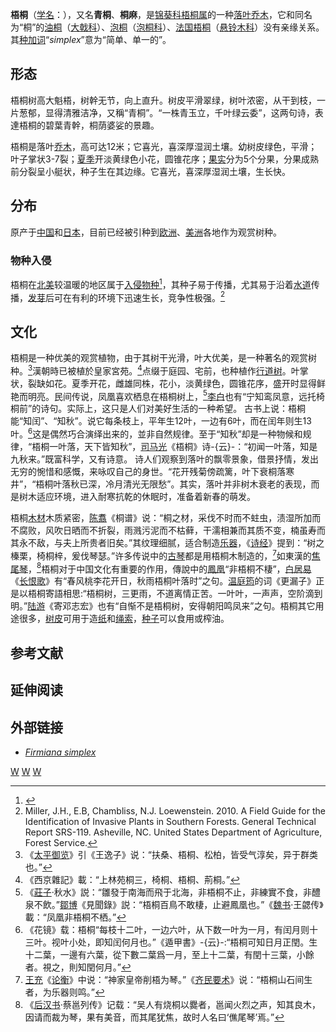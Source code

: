 {{Speciesbox
| image = FirmianaSimplex.jpg
| genus = Firmiana
| species = simplex
| authority = ([[L.|L.]]) [[W.Wight|W.Wight]], 1909
| synonyms = ''Hibiscus collinus'' [[Roxb.|Roxb.]]<br>''Hibiscus simplex'' [[卡尔·林奈|L.]]<br> ''Sterculia platanifolia'' [[L.f.|L.f.]]
}}

'''梧桐'''（[[学名|学名]]：''{{lang|la|Firmiana simplex}}''），又名'''青桐'''、'''桐麻'''，是[[锦葵科|锦葵科]][[梧桐属|梧桐属]]的一种[[落叶乔木|落叶乔木]]，它和同名为“桐”的[[油桐|油桐]]（[[大戟科|大戟科]]）、[[泡桐属|泡桐]]（[[泡桐科|泡桐科]]）、[[英桐|法国梧桐]]（[[悬铃木科|悬铃木科]]）没有亲缘关系。其[[种加词|种加词]]“''simplex ''”意为“简单、单一的”。

==形态==
梧桐树高大魁梧，树幹无节，向上直升。树皮平滑翠绿，树叶浓密，从干到枝，一片葱郁，显得清雅洁净，又稱“青桐”。“一株青玉立，千叶绿云委”，这两句诗，表達梧桐的碧葉青幹，桐荫婆娑的景趣。

梧桐是落叶[[乔木|乔木]]，高可达12米；它喜光，喜深厚湿润土壤。幼树皮绿色，平滑；叶子掌状3-7裂；[[夏季|夏季]]开淡黄绿色小花，圆锥花序；[[果实|果实]]分为5个分果，分果成熟前分裂呈小艇状，种子生在其边缘。它喜光，喜深厚湿润土壤，生长快。

==分布==
原产于[[中国|中国]]和[[日本|日本]]，目前已经被引种到[[欧洲|欧洲]]、[[美洲|美洲]]各地作为观赏树种。

=== 物种入侵 ===
梧桐在[[北美地区|北美]]较温暖的地区属于[[入侵物种|入侵物种]]<ref>{{Cite web |url=http://www.siebenthalercreative.com/acc/chineseparasol/ |title=存档副本 |access-date=2020-12-26 |archive-date=2016-03-04 |archive-url=https://web.archive.org/web/20160304132307/http://www.siebenthalercreative.com/acc/chineseparasol/ |dead-url=no }}</ref>，其种子易于传播，尤其易于沿着[[水道|水道]]传播，[[发芽|发芽]]后可在有利的环境下迅速生长，竞争性极强。<ref>Miller, J.H., E.B, Chambliss, N.J. Loewenstein. 2010. A Field Guide for the Identification of Invasive Plants in Southern Forests. General Technical Report SRS-119. Asheville, NC. United States Department of Agriculture, Forest Service.</ref>

==文化==
梧桐是一种优美的观赏植物，由于其树干光滑，叶大优美，是一种著名的观赏树种。<ref>《[[太平御览|太平御览]]》引《王逸子》说：“扶桑、梧桐、松柏，皆受气淳矣，异于群类也。”</ref>漢朝時已被植於皇家宮苑。<ref>《西京雜記》載：“上林苑桐三，椅桐、梧桐、荊桐。”</ref>点缀于庭园、宅前，也种植作[[行道树|行道树]]。叶掌状，裂缺如花。夏季开花，雌雄同株，花小，淡黄绿色，圆锥花序，盛开时显得鲜艳而明亮。民间传说，凤凰喜欢栖息在梧桐树上，<ref>《[[莊子|莊子]]·秋水》説：“雛發于南海而飛于北海，非梧桐不止，非練實不食，非醴泉不飲。”[[鄒博|鄒博]]《見聞錄》説：“梧桐百鳥不敢棲，止避鳳凰也。”《[[魏书|魏书]]·王勰传》載：“凤凰非梧桐不栖。”</ref>[[李白|李白]]也有“宁知鸾凤意，远托椅桐前”的诗句。实际上，这只是人们对美好生活的一种希望。 古书上说：梧桐能“知闰”、“知秋”。说它每条枝上，平年生12叶，一边有6叶，而在闰年则生13叶。<ref>《花镜》载：梧桐“每枝十二叶，一边六叶，从下数一叶为一月，有闰月则十三叶。视叶小处，即知闰何月也。”《遁甲書》-{云}-:“梧桐可知日月正閏。生十二葉，一邊有六葉，從下數二葉爲一月，至上十二葉，有閏十三葉，小餘者。視之，則知閏何月。”</ref>这是偶然巧合演绎出来的，並非自然规律。至于“知秋”却是一种物候和规律，“梧桐一叶落，天下皆知秋”，[[司马光|司马光]]《梧桐》诗-{云}-：“初闻一叶落，知是九秋来。”既富科学，又有诗意。 诗人们观察到落叶的飘零景象，借景抒情，发出无穷的惋惜和感慨，来咏叹自己的身世。“花开残菊傍疏篱，叶下衰桐落寒井”，“梧桐叶落秋已深，冷月清光无限愁”。其实，落叶并非树木衰老的表现，而是树木适应环境，进入耐寒抗乾的休眠时，准备着新春的萌发。

梧桐[[木材|木材]]木质紧密，[[陈翥|陈翥]]《桐谱》说：“桐之材，采伐不时而不蛀虫，渍湿所加而不腐败，风吹日晒而不折裂，雨溅污泥而不枯藓，干濡相兼而其质不变，楠虽寿而其永不敌，与夫上所贵者旧矣。”其纹理细腻，适合制造[[乐器|乐器]]，《[[诗经|诗经]]》提到：“树之榛栗，椅桐梓，爰伐琴瑟。”许多传说中的[[古琴|古琴]]都是用梧桐木制造的，<ref>[[王充|王充]]《[[论衡|论衡]]》中说：“神家皇帝削梧为琴。”《[[齐民要术|齐民要术]]》说：“梧桐山石间生者，为乐器则鸣。”</ref>如東漢的[[焦尾琴|焦尾琴]]，<ref>《[[后汉书|后汉书]]·蔡邕列传》记载：“吴人有烧桐以爨者，邕闻火烈之声，知其良木，因请而裁为琴，果有美音，而其尾犹焦，故时人名曰‘僬尾琴’焉。”</ref>梧桐对于中国文化有重要的作用，傳說中的[[鳳凰|鳳凰]]“非梧桐不棲”，[[白居易|白居易]]《[[长恨歌|长恨歌]]》有“春风桃李花开日，秋雨梧桐叶落时”之句。[[温庭筠|温庭筠]]的词《更漏子》正是以梧桐寄語相思:“梧桐树，三更雨，不道离情正苦。一叶叶，一声声，空阶滴到明。”[[陆游|陆游]]《寄邓志宏》也有“自惭不是梧桐树，安得朝阳鸣凤来”之句。梧桐其它用途很多，[[树皮|树皮]]可用于造[[纸|纸]]和[[绳索|绳索]]，[[种子|种子]]可以食用或榨油。

{{gallery
|File:FirmianaSimplex2.jpg|梧桐的果实
|File:Firmiana simplex MHNT.BOT.2010.4.3.jpg|果实与种子标本
|File:Phoenix tree seed.jpg|外观相似的[[泡桐|泡桐]]（{{sname|''Paulownia''}}）種籽與梧桐型態不同容易辨認
}}

== 参考文献 ==
{{Reflist}}

==延伸阅读==
{{Wikisource further reading}}

==外部链接==
{{Commons|Firmiana simplex}}
{{Wikiquote}}
*[https://web.archive.org/web/20080519023848/http://www.uah.edu/admin/Fac/grounds/CHPARASL.HTM ''Firmiana simplex'']

{{Taxonbar|from=Q776705}}

[[Category:梧桐属|W]]
[[Category:樹|W]]
[[Category:_1909年描述的植物|W]]